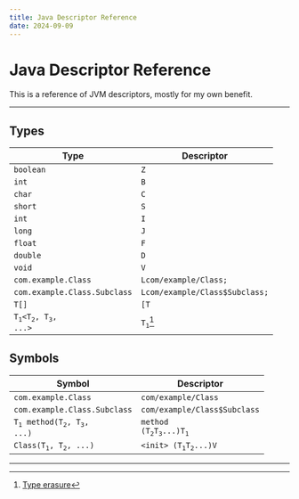 ```yaml
---
title: Java Descriptor Reference
date: 2024-09-09
---
```


# Java Descriptor Reference

This is a reference of JVM descriptors, mostly for my own benefit.

---

## Types

| Type                                                           | Descriptor                                |
| -------------------------------------------------------------- | ----------------------------------------- |
| <code>boolean</code>                                           | <code>Z</code>                            |
| <code>int</code>                                               | <code>B</code>                            |
| <code>char</code>                                              | <code>C</code>                            |
| <code>short</code>                                             | <code>S</code>                            |
| <code>int</code>                                               | <code>I</code>                            |
| <code>long</code>                                              | <code>J</code>                            |
| <code>float</code>                                             | <code>F</code>                            |
| <code>double</code>                                            | <code>D</code>                            |
| <code>void</code>                                              | <code>V</code>                            |
| <code>com.example.Class</code>                                 | <code>Lcom/example/Class;</code>          |
| <code>com.example.Class.Subclass</code>                        | <code>Lcom/example/Class$Subclass;</code> |
| <code>T[]</code>                                               | <code>[T</code>                           |
| <code>T<sub>1</sub>\<T<sub>2</sub>, T<sub>3</sub>, ...></code> | <code>T<sub>1</sub></code>[^1]            |

[^1]:
    [Type erasure](https://docs.oracle.com/javase/specs/jls/se16/html/jls-4.html#jls-4.6)

## Symbols

| Symbol                                                               | Descriptor                                                       |
| -------------------------------------------------------------------- | ---------------------------------------------------------------- |
| <code>com.example.Class</code>                                       | <code>com/example/Class</code>                                   |
| <code>com.example.Class.Subclass</code>                              | <code>com/example/Class$Subclass</code>                          |
| <code>T<sub>1</sub> method(T<sub>2</sub>, T<sub>3</sub>, ...)</code> | <code>method (T<sub>2</sub>T<sub>3</sub>...)T<sub>1</sub></code> |
| <code>Class(T<sub>1</sub>, T<sub>2</sub>, ...)</code>                | <code>\<init> (T<sub>1</sub>T<sub>2</sub>...)V</code>            |

---
